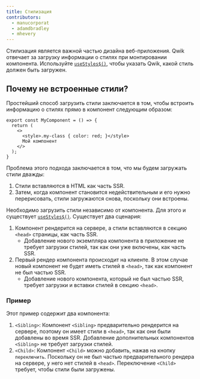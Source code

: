 ```yaml
---
title: Стилизация
contributors:
  - manucorporat
  - adamdbradley
  - mhevery
---
```


Стилизация является важной частью дизайна веб-приложения. Qwik отвечает за загрузку информации о стилях при монтировании компонента. Используйте [`useStyles$()`](/docs/(qwik)/components/styles/index.mdx#usestyles), чтобы указать Qwik, какой стиль должен быть загружен.

## Почему не встроенные стили?

Простейший способ загрузить стили заключается в том, чтобы встроить информацию о стилях прямо в компонент следующим образом:

```tsx
export const MyComponent = () => {
  return (
    <>
      <style>.my-class { color: red; }</style>
      Мой компонент
    </>
  );
}
```

Проблема этого подхода заключается в том, что мы будем загружать стили дважды:

1. Стили вставляются в HTML как часть SSR.
2. Затем, когда компонент становится недействительным и его нужно перерисовать, стили загружаются снова, поскольку они встроены.

Необходимо загрузить стили независимо от компонента. Для этого и существует [`useStyles$()`](/docs/(qwik)/components/styles/index.mdx#usestyles). Существует два сценария:

1. Компонент рендерится на сервере, а стили вставляются в секцию `<head>` страницы, как часть SSR.
   - Добавление нового экземпляра компонента в приложение не требует загрузки стилей, так как они уже включены, как часть SSR.
2. Первый рендер компонента происходит на клиенте. В этом случае новый компонент не будет иметь стилей в `<head>`, так как компонент не был частью SSR.
   - Добавление нового компонента, который не был частью SSR, требует загрузки и вставки стилей в секцию `<head>`.

### Пример

Этот пример содержит два компонента:

1. `<Sibling>`: Компонент `<Sibling>` предварительно рендерится на сервере, поэтому он имеет стили в `<head>`, так как они были добавлены во время SSR. Добавление дополнительных компонентов `<Sibling>` не требует загрузки стилей.
2. `<Child>`: Компонент `<Child>` можно добавить, нажав на кнопку `переключить`. Поскольку он не был частью предварительного рендера на сервере, у него нет стилей в `<head>`. Переключение `<Child>` требует, чтобы стили были загружены.
